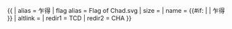 {{ {{{1<noinclude>|country showdata</noinclude>}}}
| alias = 乍得
| flag alias = Flag of Chad.svg
| size = {{{size|}}}
| name = {{#if: {{{name|}}} | {{{name|}}} | 乍得 }}
| altlink = {{{altlink|}}}
<noinclude>
| redir1 = TCD
| redir2 = CHA
</noinclude>
}}